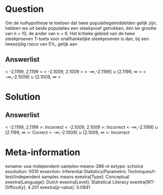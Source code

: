 Question
========

Om de nulhypothese te toetsen dat twee populatiegemiddelden gelijk zijn,
hebben we uit beide populaties een steekproef getrokken, één ter grootte
van n = 10, de ander van n = 8. Het kritieke gebied van de twee
steekproeven T-toets voor onafhankelijke steekproeven is dan, bij een
tweezijdig risico van 5%, gelijk aan

Answerlist
----------

< -2.1199, 2.1199 >
< -2.1009, 2.1009 >
< -∞,-2.1199] ∪ [2.1199, ∞ >
< -∞,-2.1009]  ∪ [2.1009, ∞ >

Solution
========

Answerlist
----------

< -2.1199, 2.1199 >: Incorrect
< -2.1009, 2.1009 >: Incorrect
< -∞,-2.1199] ∪ [2.1199, ∞ >: Correct
< -∞,-2.1009]  ∪ [2.1009, ∞ >: Incorrect

Meta-information
================
exname: uva-independent-samples-means-388-nl
extype: schoice
exsolution: 0010
exsection: Inferential Statistics/Parametric Techniques/t-test/Independent samples means
exextra[Type]: Conceptual
exextra[Language]: Dutch
exextra[Level]: Statistical Literacy
exextra[IRT-Difficulty]: 4.201
exextra[p-value]: 0.0841
